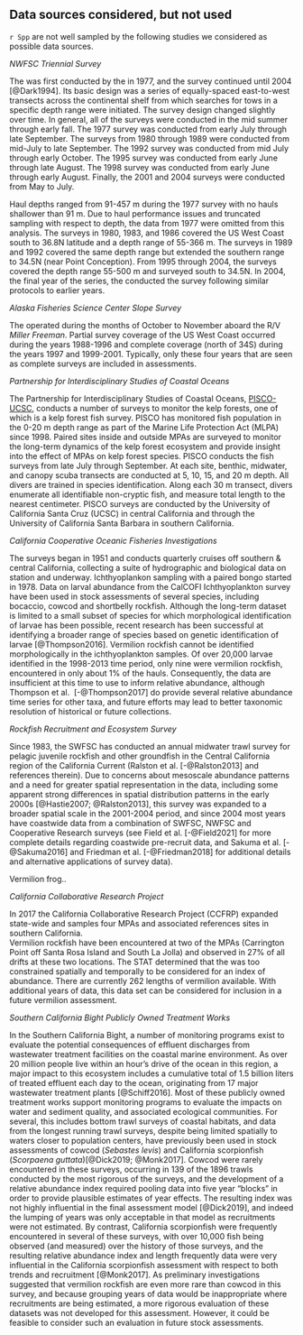
## Data sources considered, but not used

`r Spp` are not well sampled by the following studies we considered as possible 
data sources.

*NWFSC Triennial Survey*

The \gls{s-tri} was first conducted by the \gls{afsc} in 1977, and the survey 
continued until 2004 [@Dark1994].
Its basic design was a series of equally-spaced east-to-west transects across 
the continental shelf from which searches for tows in a specific depth range were initiated.
The survey design changed slightly over time.
In general, all of the surveys were conducted in the mid summer through early fall.
The 1977 survey was conducted from early July through late September.
The surveys from 1980 through 1989 were conducted from mid-July to late September.
The 1992 survey was conducted from mid July through early October.
The 1995 survey was conducted from early June through late August.
The 1998 survey was conducted from early June through early August.
Finally, the 2001 and 2004 surveys were conducted from May to July.

Haul depths ranged from 91-457 m during the 1977 survey with no hauls shallower 
than 91 m.
Due to haul performance issues and truncated sampling with respect to depth, the 
data from 1977 were omitted from this analysis.
The surveys in 1980, 1983, and 1986 covered the US West Coast south to 
36.8\textdegree N latitude and a depth range of 55-366 m.
The surveys in 1989 and 1992 covered the same depth range but extended the 
southern range to 34.5\textdegree N (near Point Conception).
From 1995 through 2004, the surveys covered the depth range 55-500 m and 
surveyed south to 34.5\textdegree N.
In 2004, the final year of the \gls{s-tri} series, the \gls{nwfsc} \gls{fram} 
conducted the survey following similar protocols to earlier years.


*Alaska Fisheries Science Center Slope Survey* 

The \gls{s-aslope} operated during the months of October to November aboard the 
R/V _Miller Freeman_.
Partial survey coverage of the US West Coast occurred during the years 1988-1996 
and complete coverage (north of 34\textdegree 30\textquotesingle S) during the 
years 1997 and 1999-2001.
Typically, only these four years that are seen as complete surveys are included 
in assessments.


*Partnership for Interdisciplinary Studies of Coastal Oceans*

The Partnership for Interdisciplinary Studies of Coastal Oceans, 
[PISCO-UCSC](http://www.piscoweb.org/kelp-forest-study), conducts a number of surveys 
to monitor the kelp forests, one of which is a kelp forest fish survey. PISCO
has monitored fish population in the 0-20 m depth range as part of the 
Marine Life Protection Act (MLPA) since 1998.  Paired sites inside and outside MPAs 
are surveyed to monitor the long-term dynamics of the kelp forest ecosystem and provide 
insight into the effect of MPAs on kelp forest species. PISCO conducts the fish 
surveys from late July through September. At each site, benthic, midwater, and canopy 
scuba transects are conducted at 5, 10, 15, and 20 m depth.  All divers are trained 
in species identification.  Along each 30 m transect, divers enumerate all identifiable 
non-cryptic fish, and measure total length to the nearest centimeter.  PISCO surveys 
are conducted by the University of California Santa Cruz (UCSC) in central California and 
through the University of California Santa Barbara in southern California. 

*California Cooperative Oceanic Fisheries Investigations* 

The \Gls{calcofi} surveys began in 1951 and conducts quarterly cruises off southern & 
central California, collecting a suite of hydrographic and biological data on 
station and underway. Ichthyoplankon sampling with a paired bongo started in 1978. 
Data on larval abundance from the CalCOFI Ichthyoplankton survey have been used in 
stock assessments of several species, including bocaccio, cowcod and shortbelly 
rockfish.  Although the long-term dataset is limited to a small subset of species 
for which morphological identification of larvae has been possible, recent research 
has been successful at identifying a broader range of species based on genetic 
identification of larvae [@Thompson2016]. 
Vermilion rockfish cannot be identified morphologically in the ichthyoplankton 
samples. Of over 20,000 larvae identified in the 1998-2013 time period, only nine 
were vermilion rockfish, encountered in only about 1% of the hauls. Consequently, 
the data are insufficient at this time to use to inform relative abundance, although Thompson et al. 
[-@Thompson2017] do provide several relative abundance time series for other taxa, and 
future efforts may lead to better taxonomic resolution of historical or future collections.

*Rockfish Recruitment and Ecosystem Survey*

Since 1983, the SWFSC has conducted an annual midwater trawl survey for pelagic 
juvenile rockfish and other groundfish in the Central California region of the 
California Current (Ralston et al. [-@Ralston2013] and references therein).  Due to concerns 
about mesoscale abundance patterns and a need for greater spatial representation 
in the data, including some apparent strong differences in spatial distribution 
patterns in the early 2000s [@Hastie2007; @Ralston2013], this survey was expanded 
to a broader spatial scale in the 2001-2004 period, and since 2004 most years have 
coastwide data from a combination of SWFSC, NWFSC and Cooperative Research surveys 
(see Field et al. [-@Field2021] for more complete details regarding coastwide 
pre-recruit data, and Sakuma et al. [-@Sakuma2016] and Friedman et al. [-@Friedman2018] 
for additional details and 
alternative applications of survey data). 

Vermilion frog..


*California Collaborative Research Project*

In 2017 the California Collaborative Research Project (CCFRP) expanded state-wide 
and samples four MPAs and associated references sites in southern California.  
Vermilion rockfish have been encountered at two of the MPAs (Carrington Point off 
Santa Rosa Island and South La Jolla) and observed in 27% of all drifts at these 
two locations. The STAT determined that the was too constrained spatially and 
temporally to be considered 
for an index of abundance. There are currently 262 lengths of vermilion available.
With additional years of data, this data set can be considered for inclusion in a 
future vermilion assessment.




*Southern California Bight Publicly Owned Treatment Works*

In the Southern California Bight, a number of monitoring programs exist to evaluate the potential consequences of effluent discharges from wastewater treatment facilities on the coastal marine environment.  As over 20 million people live within an hour’s drive of the ocean in this region, a major impact to this ecosystem includes a cumulative total of 1.5 billion liters of treated effluent each day to the ocean, originating from 17 major wastewater treatment plants [@Schiff2016].  Most of these publicly owned treatment works support monitoring programs to evaluate the impacts on water and sediment quality, and associated ecological communities.  For several, this includes bottom trawl surveys of coastal habitats, and data from the longest running trawl surveys, despite being limited spatially to waters closer to population centers, have previously been used in stock assessments of cowcod (*Sebastes levis*) and California scorpionfish (*Scorpaena guttata*)[@Dick2019; @Monk2017].  Cowcod were rarely encountered in these surveys, occurring in 139 of the 1896 trawls conducted by the most rigorous of the surveys, and the development of a relative abundance index required pooling data into five year “blocks” in order to provide plausible estimates of year effects.  The resulting index was not highly influential in the final assessment model [@Dick2019], and indeed the lumping of years was only acceptable in that model as recruitments were not estimated.  By contrast, California scorpionfish were frequently encountered in several of these surveys, with over 10,000 fish being observed (and measured) over the history of those surveys, and the resulting relative abundance index and length frequently data were very influential in the California scorpionfish assessment with respect to both trends and recruitment [@Monk2017].  As preliminary investigations suggested that vermilion rockfish are even more rare than cowcod in this survey, and because grouping years of data would be inappropriate where recruitments are being estimated, a more rigorous evaluation of these datasets was not developed for this assessment.  However, it could be feasible to consider such an evaluation in future stock assessments.

